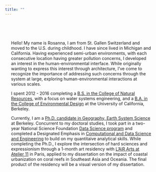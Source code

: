 ```yaml
---
title: ""
---
```

 
<style>

p{
padding-right: 20px;
padding-left: 20px;
}

</style>

<body>

<br>
<br>
<br>

<p>
Hello! My name is Rosanna, I am from St. Gallen Switzerland and moved to the U.S. during childhood. I have since lived in Michigan and California. Having experienced semi-urban environments,
with each consecutive location having greater pollution concerns, I developed an interest
in the human-environmental interface. While originally wanting to express this interest
through architecture, I've come to recognize the importance of addressing such concerns through the system at large, exploring human-environmental interactions at various scales. 
</p>
<p>
I spent 2012 - 2016 completing a [B.S. in the College of Natural Resources](http://guide.berkeley.edu/undergraduate/degree-programs/conservation-resource-studies/), with a focus on water systems  engineering, and a [B.A. in the College of Environmental Design](http://guide.berkeley.edu/undergraduate/degree-programs/urban-studies/)
at the University of California, Berkeley. 
</p>
<p>
Currently, I am a [Ph.D. candidate in Geography, Earth System Science](http://geography.berkeley.edu/graduate-studies/program-description/) at Berkeley. Concurrent to my doctoral studies, I took part in a two-year National Science Foundation [Data Science program](http://ds421.berkeley.edu/) and completed a Designated Emphasis in [Computational and Data Science and Engineering](https://data.berkeley.edu/decdse) to build on my quantitaive analytical skills. While
completing the Ph.D., I explore the intersection of hard sciences and expressionism through a
1-month art residency with [L'AiR Arts at Atelier 11](http://www.lairarts.com/atelier-11.html) in Paris, applied to my dissertation on the impact of coastal
urbanization on coral reefs in Southeast Asia and Oceania. The final product of the residency will be a visual version of my dissertation.

</body>




